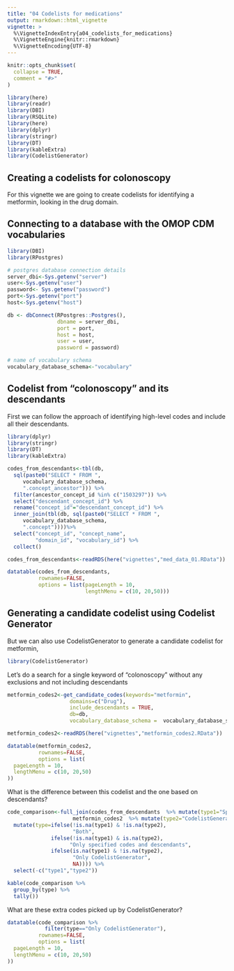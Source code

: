 ```yaml
---
title: "04 Codelists for medications"
output: rmarkdown::html_vignette
vignette: >
  %\VignetteIndexEntry{a04_codelists_for_medications}
  %\VignetteEngine{knitr::rmarkdown}
  %\VignetteEncoding{UTF-8}
---
```


```r
knitr::opts_chunk$set(
  collapse = TRUE,
  comment = "#>"
)
```

```r
library(here)
library(readr)
library(DBI)
library(RSQLite)
library(here)
library(dplyr)
library(stringr)
library(DT)
library(kableExtra)
library(CodelistGenerator)
```

## Creating a codelists for colonoscopy
For this vignette we are going to create codelists for identifying a metformin, looking in the drug domain.

## Connecting to a database with the OMOP CDM vocabularies
```r
library(DBI)
library(RPostgres)
```

```r
# postgres database connection details
server_dbi<-Sys.getenv("server")
user<-Sys.getenv("user")
password<- Sys.getenv("password")
port<-Sys.getenv("port")
host<-Sys.getenv("host")

db <- dbConnect(RPostgres::Postgres(),
                dbname = server_dbi,
                port = port,
                host = host,
                user = user,
                password = password)

# name of vocabulary schema
vocabulary_database_schema<-"vocabulary"
```

## Codelist from "colonoscopy" and its descendants
First we can follow the approach of identifying high-level codes and include all their descendants.

```r
library(dplyr)
library(stringr)
library(DT)
library(kableExtra)
```

```r
codes_from_descendants<-tbl(db,
  sql(paste0("SELECT * FROM ",
     vocabulary_database_schema,
     ".concept_ancestor"))) %>%
  filter(ancestor_concept_id %in% c("1503297")) %>%
  select("descendant_concept_id") %>%
  rename("concept_id"="descendant_concept_id") %>%
  inner_join(tbl(db, sql(paste0("SELECT * FROM ",
     vocabulary_database_schema,
     ".concept"))))%>%
  select("concept_id", "concept_name",
         "domain_id", "vocabulary_id") %>%
  collect()

```

```r
codes_from_descendants<-readRDS(here("vignettes","med_data_01.RData"))
```

```r
datatable(codes_from_descendants,
          rownames=FALSE,
          options = list(pageLength = 10,
                         lengthMenu = c(10, 20,50)))

```

## Generating a candidate codelist using Codelist Generator
But we can also use CodelistGenerator to generate a candidate codelist for metformin,

```r
library(CodelistGenerator)
```

Let's do a search for a single keyword of "colonoscopy" without any exclusions and not including descendants
```r
metformin_codes2<-get_candidate_codes(keywords="metformin",
                    domains=c("Drug"),
                    include_descendants = TRUE,
                    db=db,
                    vocabulary_database_schema =  vocabulary_database_schema)

```

```r
metformin_codes2<-readRDS(here("vignettes","metformin_codes2.RData"))
```

```r
datatable(metformin_codes2,
          rownames=FALSE,
          options = list(
  pageLength = 10,
  lengthMenu = c(10, 20,50)
))
```

What is the difference between this codelist and the one based on descendants?
```r
code_comparison<-full_join(codes_from_descendants  %>% mutate(type1="Specified codes and descendants"), 
                     metformin_codes2  %>% mutate(type2="CodelistGenerator")) %>% 
  mutate(type=ifelse(!is.na(type1) & !is.na(type2),
                     "Both",
              ifelse(!is.na(type1) & is.na(type2),
                    "Only specified codes and descendants",
              ifelse(is.na(type1) & !is.na(type2),
                     "Only CodelistGenerator",
                     NA)))) %>% 
  select(-c("type1","type2"))

```


```r
kable(code_comparison %>% 
  group_by(type) %>% 
  tally())
```

What are these extra codes picked up by CodelistGenerator?
```r
datatable(code_comparison %>% 
            filter(type=="Only CodelistGenerator"),
          rownames=FALSE,
          options = list(
  pageLength = 10,
  lengthMenu = c(10, 20,50)
))
```
